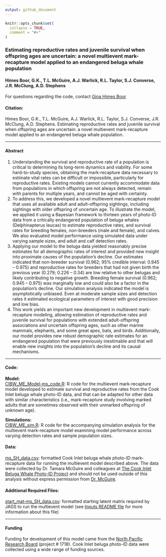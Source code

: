```yaml
---
output: github_document
---
```


<!-- README.md is generated from README.Rmd. Please edit that file -->

```r
knitr::opts_chunk$set(
  collapse = TRUE,
  comment = "#>"
)
```

### Estimating reproductive rates and juvenile survival when offspring ages are uncertain: a novel multievent mark-recapture model applied to an endangered beluga whale population

#### Himes Boor, G.K., T.L. McGuire, A.J. Warlick, R.L. Taylor, S.J. Converse, J.R. McClung, A.D. Stephens

For questions regarding the code, contact [Gina Himes Boor](mailto:gkhimesboor@montana.edu)  

#### Citation:
Himes Boor, G.K., T.L. McGuire, A.J. Warlick, R.L. Taylor, S.J. Converse, J.R. McClung, A.D. Stephens. Estimating reproductive rates and juvenile survival when offspring ages are uncertain: a novel multievent mark-recapture model applied to an endangered beluga whale population.

***
#### Abstract
1.	Understanding the survival and reproductive rate of a population is critical to determining its long-term dynamics and viability. For some hard-to-study species, obtaining the mark-recapture data necessary to estimate vital rates can be difficult or impossible, particularly for reproductive rates. Existing models cannot currently accommodate data from populations in which offspring are not always detected, remain with parents for multiple years, and cannot be aged with certainty.
2.	To address this, we developed a novel multievent mark-recapture model that uses all available adult and adult-offspring sightings, including sightings with older offspring of uncertain age. To illustrate the model, we applied it using a Bayesian framework to thirteen years of photo-ID data from a critically endangered population of beluga whales (Delphinapterus leucas) to estimate reproductive rates, and survival rates for breeding females, non-breeders (male and female), and calves. We also evaluated model performance using simulated data under varying sample sizes, and adult and calf detection rates.
3.	Applying our model to the beluga data yielded reasonably precise estimates for all demographic rates of interest and provided new insight into proximate causes of the population’s decline. Our estimates indicated that non-breeder survival (0.962; 95% credible interval: 0.945 – 0.975) and reproductive rates for breeders that had not given birth the previous year (0.279; 0.226 – 0.34) are low relative to other belugas and likely contributing to negative growth. Breeding female survival (0.962; 0.945 – 0.975) was marginally low and could also be a factor in the population’s decline. Our simulation analysis indicated the model is asymptotically unbiased. Even at moderate sample sizes and detection rates it estimated ecological parameters of interest with good precision and low bias.
4.	This work yields an important new development in multievent mark-recapture modeling, allowing estimation of reproductive rates and juvenile survival for populations with extended adult-offspring associations and uncertain offspring ages, such as other marine mammals, elephants, and some great apes, bats, and birds. Additionally, our model provides new robust demographic rate estimates for an endangered population that were previously inestimable and that will enable new insights into the population’s decline and its causal mechanisms.



***
#### Code:
**Model:**  
[CIBW_ME_Model-ms_code.R](scripts/CIBW_ME_Model-ms_code.R):  R code for the multievent mark-recapture model developed to estimate survival and reproductive rates from the Cook Inlet beluga whale photo-ID data, and that can be adapted for other data with similar characteristics (i.e., mark-recapture study involving marked adults that are sometimes observed with their unmarked offspring of unknown age).

**Simulations:**  
[CIBW_ME_sim.R](scripts/CIBW_ME_sim.R):  R code for the accompanying simulation analysis for the multievent mark-recapture model examining model performance across varying detection rates and sample population sizes.

#### Data:
[ms_SH_data.csv](inputs/ms_SH_data.csv):  formatted Cook Inlet beluga whale photo-ID mark-recapture data for running the multievent model described above. The data were collected by Dr. Tamara McGuire and colleagues at [The Cook Inlet Beluga Whale Photo-ID Project](https://www.cookinletbelugas.com/) and should not be used outside of this analysis without express permission from [Dr. McGuire](mailto:tamaracookinletbeluga@gmail.com).

#### Additional Required Files:
[start_mat-ms_SH_data.csv](inputs/start_mat-ms_SH_data.csv): formatted starting latent matrix required by JAGS to run the multievent model (see [Inputs README file](inputs/README.md) for more information about this file)


***
#### Funding
Funding for development of this model came from the [North Pacific Research Board](https://www.nprb.org/) (project # 1718). Cook Inlet beluga photo-ID data were collected using a wide range of funding sources.